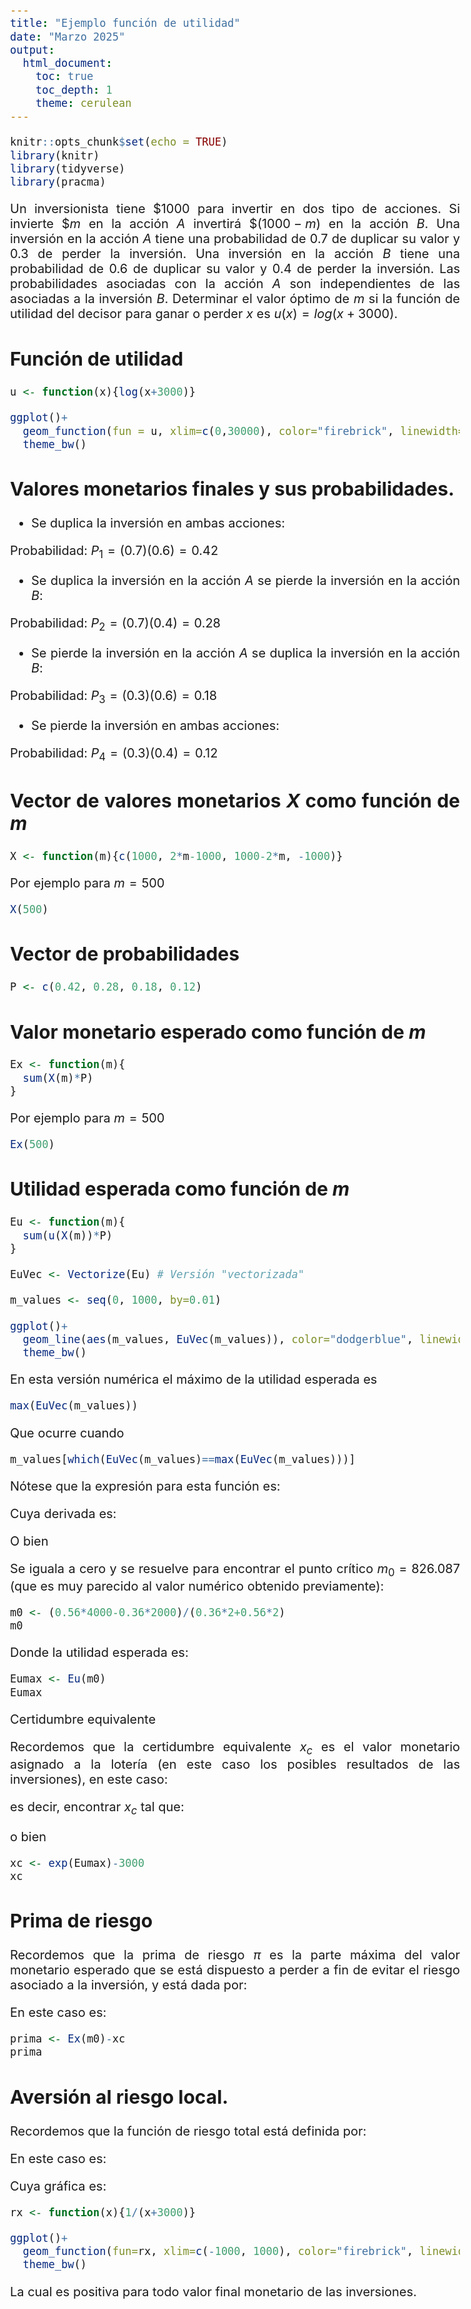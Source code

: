 ```yaml
---
title: "Ejemplo función de utilidad"
date: "Marzo 2025"
output: 
  html_document:
    toc: true
    toc_depth: 1
    theme: cerulean
---
```



<style>
body {
text-align: justify}
</style>

<style type="text/css">
body{/*Normal*/
     font-size: 20px;
}
</style>



```r
knitr::opts_chunk$set(echo = TRUE)
library(knitr)
library(tidyverse)
library(pracma) 
```




Un inversionista tiene $\$1000$ para invertir en dos tipo de acciones. Si invierte $\$m$ en la acción $A$ invertirá $\$(1000-m)$ en la acción $B$.  Una inversión en la acción $A$ tiene una probabilidad de 0.7 de duplicar su valor y 0.3 de perder la inversión.  Una inversión en la acción $B$ tiene una probabilidad de 0.6 de duplicar su valor y 0.4 de perder la inversión.  Las probabilidades asociadas con la acción $A$ son independientes de las asociadas a la inversión $B$. Determinar el valor óptimo de $m$ si la función de utilidad del decisor para ganar o perder $x$ es $u(x)=log(x+3000)$.  


## Función de utilidad

```r
u <- function(x){log(x+3000)}

ggplot()+
  geom_function(fun = u, xlim=c(0,30000), color="firebrick", linewidth=1.2)+
  theme_bw()


```

## Valores monetarios finales y sus probabilidades.

* Se duplica la inversión en ambas acciones:

\begin{equation}
V_{f1}= 2m+2(1000-m)-1000=1000
\end{equation}
  
  Probabilidad: $P_1=(0.7)(0.6)=0.42$
  
* Se duplica la inversión en la acción $A$ se pierde la inversión en la acción $B$:

\begin{equation}
V_{f2}= 2m-1000
\end{equation}
  
  Probabilidad: $P_2=(0.7)(0.4)=0.28$

* Se pierde la inversión en la acción $A$ se duplica la inversión en la acción $B$:

\begin{equation}
V_{f3}= 2(1000-m)-1000=1000-2m
\end{equation}
  
  Probabilidad: $P_3=(0.3)(0.6)=0.18$
  
* Se pierde la inversión en ambas acciones:

\begin{equation}
V_{f4}= -1000
\end{equation}
  
  Probabilidad: $P_4=(0.3)(0.4)=0.12$


## Vector de valores monetarios $X$ como función de $m$

```r
X <- function(m){c(1000, 2*m-1000, 1000-2*m, -1000)}
```

Por ejemplo para $m=500$

```r
X(500)
```

## Vector de probabilidades

```r
P <- c(0.42, 0.28, 0.18, 0.12)
```


## Valor monetario esperado como función de $m$

```r
Ex <- function(m){
  sum(X(m)*P)
}
```


Por ejemplo para $m=500$

```r
Ex(500)
```

## Utilidad esperada como función de $m$

```r
Eu <- function(m){
  sum(u(X(m))*P)
}

EuVec <- Vectorize(Eu) # Versión "vectorizada"

m_values <- seq(0, 1000, by=0.01)

ggplot()+
  geom_line(aes(m_values, EuVec(m_values)), color="dodgerblue", linewidth=1.2)+
  theme_bw()

```


En esta versión numérica el máximo de la utilidad esperada es

```r
max(EuVec(m_values))
```
Que ocurre cuando 

```r
m_values[which(EuVec(m_values)==max(EuVec(m_values)))]
```



Nótese que la expresión para esta función es:

\begin{equation}
E(u|p)(m)=u(1000)(0.42)+u(2m-1000)(0.28)+u(1000-2m)(0.18)+u(-1000)(0.12)
\end{equation}

Cuya derivada es:

\begin{equation}
E'(u|p)(m)=0.56 u'(2m-1000)-0.36u'(1000-2m)
\end{equation}

O bien

\begin{equation}
E'(u|p)(m)=\frac{0.56}{2m+2000}-\frac{0.36}{4000-2m}
\end{equation}

Se iguala a cero y se resuelve para encontrar el punto crítico $m_0=826.087$ (que es muy parecido al valor numérico obtenido previamente):

```r
m0 <- (0.56*4000-0.36*2000)/(0.36*2+0.56*2)
m0
```

Donde la utilidad esperada es:

```r
Eumax <- Eu(m0)
Eumax
```



Certidumbre equivalente

Recordemos que la certidumbre equivalente $x_c$ es el valor monetario asignado a la lotería (en este caso los posibles resultados de las inversiones), en este caso:

\begin{equation}
x_c=u^{-1}(E(u(m_0)|p))=u^{-1}(8.09)
\end{equation}

es decir, encontrar $x_c$ tal que:

\begin{equation}
log(x_c+3000)=8.09\quad \Longrightarrow x_c=e^{8.089}-3000
\end{equation}

o bien

```r
xc <- exp(Eumax)-3000
xc
```



## Prima de riesgo

Recordemos que la prima de riesgo $\pi$ es la parte máxima del valor monetario esperado que se está dispuesto a perder a fin de evitar el riesgo asociado a la inversión, y está dada por:

\begin{equation}
\pi=E(x|p)-x_c
\end{equation}


En este caso es:


```r
prima <- Ex(m0)-xc
prima
```

## Aversión al riesgo local.

Recordemos que la función de riesgo total está definida por:

\begin{equation}
r(x)=-\frac{u''(x)}{u'(x)}
\end{equation}

En este caso es:

\begin{equation}
r(x)=\frac{1}{x+3000}
\end{equation}

Cuya gráfica es:

```r
rx <- function(x){1/(x+3000)}

ggplot()+
  geom_function(fun=rx, xlim=c(-1000, 1000), color="firebrick", linewidth=1.2)+
  theme_bw()
```

La cual es positiva para todo valor final monetario de las inversiones. 

